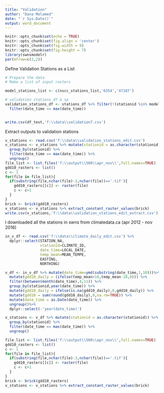 ```yaml
---
title: "Validation"
author: "Dana Melamed"
date: "`r Sys.Date()`"
output: word_document
---
```

```r
knitr::opts_chunk$set(echo = TRUE)
knitr::opts_chunk$set(fig.align = 'center')
knitr::opts_chunk$set(fig.width = 9)
knitr::opts_chunk$set(fig.height = 7)
library(swnsmodelr)
par(mfrow=c(2,2))
```

Define Validation Stations as a List
```r
# Prepare the data
# Make a list of input rasters

model_stations_list <- c(nscc_stations_list,'6354','47187')

# validation stations df & sp
validation_stations_df <- stations_df %>% filter(!(stationid %in% model_stations_list)) %>%
  filter(date_time == max(date_time))
  

write.csv(df_test,'f:\\data\\validation7.csv')

```

Extract outputs to validation stations
```r
v_stations <- read.csv('f:\\data\\validation_stations_edit.csv')
v_stations <- v_stations %>% mutate(stationid = as.character(stationid)) %>% filter(year(date_time)=='2012') %>%
  group_by(stationid) %>%
  filter(date_time == max(date_time)) %>%
  ungroup()
file_list <- list.files('f:\\output\\500\\apr_nov\\',full.names=TRUE)
gdd10_rasters <- list()
c <- 1
for(file in file_list){
  if(substring(file,nchar(file)-3,nchar(file))=='.tif'){
    gdd10_rasters[[c]] <- raster(file)
    c <- c+1
  }
}
brick <- brick(gdd10_rasters)
v_stations <- v_stations %>% extract_constant_raster_values(brick)
write.csv(v_stations,'f:\\data\\validation_stations_edit_extract.csv')
```


I downloaded all the stations in swns from climatedata.ca (apr 2012 - nov 2016)
```r
in_v_df <- read.csv('f:\\data\\climate_daily_edit.csv') %>%
  dplyr::select(STATION_NA,
                stationid=CLIMATE_ID,
                date_time=LOCAL_DATE,
                temp_mean=MEAN_TEMPE,
                EASTING,
                NORTHING)

v_df <- in_v_df %>% mutate(date_time=ymd(substring(date_time,1,10)))%>%
  mutate(gdd10_daily = (ifelse(temp_mean>10,temp_mean-10,0))) %>%
  filter(between(month(date_time),4,11)) %>%
  group_by(stationid,year(date_time)) %>%
  mutate(gdd10_daily = ifelse(is.na(gdd10_daily),0,gdd10_daily)) %>%
  mutate(gdd10 = sum(round(gdd10_daily),0,na.rm=TRUE)) %>%
  mutate(date_time = as.Date(date_time)) %>%
  ungroup()%>%
  dplyr::select(-'year(date_time)')

v_stations <- v_df %>% mutate(stationid = as.character(stationid)) %>% filter(year(date_time)=='2012') %>%
  group_by(stationid) %>%
  filter(date_time == max(date_time)) %>%
  ungroup()

file_list <- list.files('f:\\output\\500\\apr_nov\\',full.names=TRUE)
gdd10_rasters <- list()
c <- 1
for(file in file_list){
  if(substring(file,nchar(file)-3,nchar(file))=='.tif'){
    gdd10_rasters[[c]] <- raster(file)
    c <- c+1
  }
}
brick <- brick(gdd10_rasters)
v_stations <- v_stations %>% extract_constant_raster_values(brick)

```
